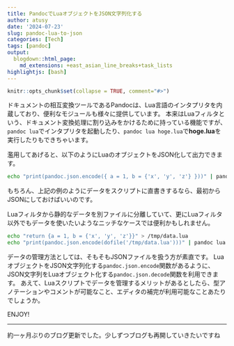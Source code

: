 ```yaml
---
title: PandocでLuaオブジェクトをJSON文字列化する
author: atusy
date: '2024-07-23'
slug: pandoc-lua-to-json
categories: [Tech]
tags: [pandoc]
output:
  blogdown::html_page:
    md_extensions: +east_asian_line_breaks+task_lists
highlightjs: [bash]
---
```


```r
knitr::opts_chunk$set(collapse = TRUE, comment="#>")
```

ドキュメントの相互変換ツールであるPandocは、Lua言語のインタプリタを内蔵しており、便利なモジュールも様々に提供しています。
本来はLuaフィルタという、ドキュメント変換処理に割り込みをかけるために持っている機能ですが、`pandoc lua`でインタプリタを起動したり、`pandoc lua hoge.lua`で**hoge.lua**を実行したりもできちゃいます。

濫用してあげると、以下のようにLuaのオブジェクトをJSON化して出力できます。

```bash
echo "print(pandoc.json.encode({ a = 1, b = {'x', 'y', 'z'} }))" | pandoc lua -
```

もちろん、上記の例のようにデータをスクリプトに直書きするなら、最初からJSONにしておけばいいのです。

Luaフィルタから静的なデータを別ファイルに分離していて、更にLuaフィルタ以外でもデータを使いたいようなニッチなケースでは便利かもしれません。

```bash
echo "return {a = 1, b = {'x', 'y', 'z'}}" > /tmp/data.lua
echo "print(pandoc.json.encode(dofile('/tmp/data.lua')))" | pandoc lua - | jq .a
```

データの管理方法としては、そもそもJSONファイルを扱う方が素直です。
LuaオブジェクトをJSON文字列化する`pandoc.json.encode`関数があるように、JSON文字列をLuaオブジェクト化する`pandoc.json.decode`関数を利用できます。
あえて、Luaスクリプトでデータを管理するメリットがあるとしたら、型アノテーションやコメントが可能なこと、エディタの補完が利用可能なことあたりでしょうか。

ENJOY!

---

約一ヶ月ぶりのブログ更新でした。少しずつブログも再開していきたいですね
